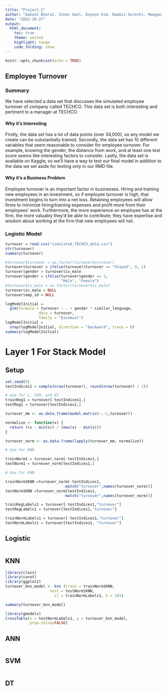```yaml
---
title: "Project_2"
author: "Aakash Bharat, Ishan Goel, Doyeon Kim, Raamiz Qureshi, Maegan DeSmet"
date: "2022-10-27"
output:
  html_document:
    toc: true
    theme: united
    highlight: tango
    code_folding: show
---
```


```r
knitr::opts_chunk$set(echo = TRUE)
```

## Employee Turnover

### Summary

We have selected a data set that discusses the simulated employee turnover of company called TECHCO. This data set is both interesting and pertinent to a manager at TECHCO.

#### Why it's Interesting

Firstly, the data set has a lot of data points (over 34,000), so any model we create can be substantially trained. Secondly, the data set has 10 different variables that seem reasonable to consider for employee turnover. For example, knowing the gender, the distance from work, and at least one test score seems like interesting factors to consider. Lastly, the data set is available on Kaggle, so we'll have a way to test our final model in addition to the data we set aside for testing only in our RMD file.

#### Why it's a Business Problem

Employee turnover is an important factor in businesses. Hiring and training new employees in an investment, so if employee turnover is high, that investment begins to turn into a net loss. Retaining employees will allow firms to minimize hiring/training expenses and profit more from their employees' work. Furthermore, the more experience an employee has at the firm, the more valuably they'd be able to contribute; they have expertise and wisdom about working at the firm that new employees will not.

### Logistic Model

```r
turnover = read.csv("simulated_TECHCO_data.csv")
str(turnover)
summary(turnover)
```

```r
#turnover$turnover = as.factor(turnover$turnover)
turnover$turnover = ifelse(turnover$turnover == "Stayed", 0, 1)
turnover$gender = turnover$is_male
turnover$gender = ifelse(turnover$gender == 1,
                         "Male", "Female")
#turnover$is_male = as.factor(turnover$is_male)
turnover$is_male = NULL
turnover$emp_id = NULL
```

```r
logModelInitial =
  glm(formula = turnover ~ . + gender * similar_language,
               data = turnover,
               family = "binomial")
logModelInitial =
  step(logModelInitial, direction = "backward", trace = 0)
summary(logModelInitial)
```
# Layer 1 For Stack Model

## Setup

```r
set.seed(0)
testIndices1 = sample(nrow(turnover), round(nrow(turnover) / 2))

# Use for L, SVM, and DT
trainReg1 = turnover[-testIndices1,]
testReg1 = turnover[testIndices1,]

turnover_mm <- as.data.frame(model.matrix(~.-1,turnover))

normalize <- function(x) {
  return ((x - min(x)) / (max(x) - min(x)))
}

turnover_norm <- as.data.frame(lapply(turnover_mm, normalize))

# Use for ANN

trainNorm1 = turnover_norm[-testIndices1,]
testNorm1 = turnover_norm[testIndices1,]

# Use for KNN

trainNorm1KNN =turnover_norm[-testIndices1,
                          -match("turnover",names(turnover_norm))]
testNorm1KNN =turnover_norm[testIndices1,
                          -match("turnover",names(turnover_norm))]

trainRegLabels1 = turnover[-testIndices1,"turnover"]
testRegLabels1 = turnover[testIndices1,"turnover"]

trainNormLabels1 = turnover[-testIndices1,"turnover"]
testNormLabels1 = turnover[testIndices1, "turnover"]

```

## Logistic

```r

```


## KNN
```r
library(class)
library(caret)
library(ggplot2)
turnover_knn_model <- knn (train = trainNorm1KNN,
                    test = testNorm1KNN,
                      cl = trainNormLabels1, k = 101)

summary(turnover_knn_model)
```
```r
library(gmodels)
CrossTable(x = testNormLabels1, y = turnover_knn_model, 
           prop.chisq=FALSE)
```

## ANN

```r

```


## SVM

```r

```


## DT

```r

```

